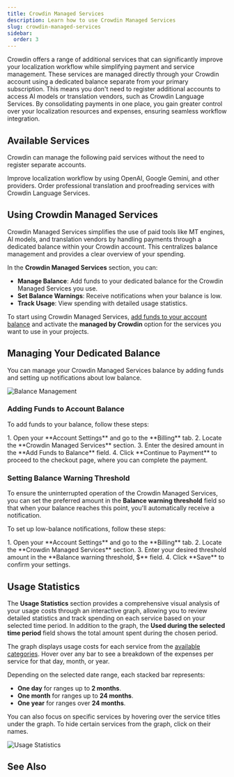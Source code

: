 ```yaml
---
title: Crowdin Managed Services
description: Learn how to use Crowdin Managed Services
slug: crowdin-managed-services
sidebar:
  order: 3
---
```



Crowdin offers a range of additional services that can significantly improve your localization workflow while simplifying payment and service management. These services are managed directly through your Crowdin account using a dedicated balance separate from your primary subscription. This means you don't need to register additional accounts to access AI models or translation vendors, such as Crowdin Language Services. By consolidating payments in one place, you gain greater control over your localization resources and expenses, ensuring seamless workflow integration.

## Available Services

Crowdin can manage the following paid services without the need to register separate accounts.

<CardGrid>
  <Card title="AI Models">
    Improve localization workflow by using OpenAI, Google Gemini, and other providers.
    <LinkCard
      title="Read More"
      href="/crowdin-ai/"
    />
  </Card>
  <Card title="Translation Vendors">
    Order professional translation and proofreading services with Crowdin Language Services.
    <LinkCard
      title="Read More"
      href="/crowdin-language-services/"
    />
  </Card>
</CardGrid>

## Using Crowdin Managed Services

Crowdin Managed Services simplifies the use of paid tools like MT engines, AI models, and translation vendors by handling payments through a dedicated balance within your Crowdin account. This centralizes balance management and provides a clear overview of your spending.

In the **Crowdin Managed Services** section, you can:

- **Manage Balance**: Add funds to your dedicated balance for the Crowdin Managed Services you use.
- **Set Balance Warnings**: Receive notifications when your balance is low.
- **Track Usage**: View spending with detailed usage statistics.

To start using Crowdin Managed Services, [add funds to your account balance](#adding-funds-to-account-balance) and activate the **managed by Crowdin** option for the services you want to use in your projects.

## Managing Your Dedicated Balance

You can manage your Crowdin Managed Services balance by adding funds and setting up notifications about low balance.

<Image src={balanceManagement} alt="Balance Management" />

### Adding Funds to Account Balance

To add funds to your balance, follow these steps:

<Steps>
  1. Open your **Account Settings** and go to the **Billing** tab.
  2. Locate the **Crowdin Managed Services** section.
  3. Enter the desired amount in the **Add Funds to Balance** field.
  4. Click **Continue to Payment** to proceed to the checkout page, where you can complete the payment.
</Steps>

### Setting Balance Warning Threshold

To ensure the uninterrupted operation of the Crowdin Managed Services, you can set the preferred amount in the **Balance warning threshold** field so that when your balance reaches this point, you'll automatically receive a notification.

To set up low-balance notifications, follow these steps:

<Steps>
  1. Open your **Account Settings** and go to the **Billing** tab.
  2. Locate the **Crowdin Managed Services** section.
  3. Enter your desired threshold amount in the **Balance warning threshold, $** field.
  4. Click **Save** to confirm your settings.
</Steps>

## Usage Statistics

The **Usage Statistics** section provides a comprehensive visual analysis of your usage costs through an interactive graph, allowing you to review detailed statistics and track spending on each service based on your selected time period. In addition to the graph, the **Used during the selected time period** field shows the total amount spent during the chosen period.

The graph displays usage costs for each service from the [available categories](#available-services). Hover over any bar to see a breakdown of the expenses per service for that day, month, or year.

Depending on the selected date range, each stacked bar represents:

* **One day** for ranges up to **2 months**.
* **One month** for ranges up to **24 months**.
* **One year** for ranges over **24 months**.

You can also focus on specific services by hovering over the service titles under the graph. To hide certain services from the graph, click on their names.

<Image src={usageStats} alt="Usage Statistics" />

## See Also

<CardGrid>
  <LinkCard
    title="Payments and Invoices"
    description="Learn how payments work in Crowdin and how to download invoices."
    href="/payments-invoices/"
  />
  <LinkCard
    title="Changing Subscription Plan"
    description="Upgrade or downgrade your subscription plan."
    href="/changing-subscription-plan/"
  />
  <LinkCard
    title="App Subscriptions"
    description="Learn how to subscribe to paid apps in the Crowdin Store."
    href="/app-subscriptions/"
  />
  <LinkCard
    title="Billing Settings"
    description="Update your billing information and payment method."
    href="/billing-settings/"
  />
</CardGrid>
